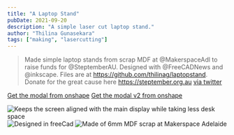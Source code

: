 ```yaml
---
title: "A Laptop Stand"
pubDate: 2021-09-20
description: "A simple laser cut laptop stand."
author: "Thilina Gunasekara"
tags: ["making", "lasercutting"]
---
```


> Made simple laptop stands from scrap MDF at @MakerspaceAdl to raise funds for @SteptemberAU. Designed with @FreeCADNews and @inkscape. Files are at https://github.com/thilinag/laptopstand. Donate for the great cause here https://steptember.org.au
> [via twitter](https://twitter.com/thilinag/status/1439773781732429831)

<model-viewer client:load id="reveal" loading="eager" orientation="180deg 0 0" tone="AgX" camera-controls touch-action="pan-y" auto-rotate src="/models/laptopstand.gltf" shadow-intensity="3" alt="A 3D model of the laptop stand"></model-viewer>

[Get the modal from onshape](https://cad.onshape.com/documents/bdbc690c6c6ea088c7deeb34/w/976162c33e866ff3c6914bea/e/bba8c6eec1ec53b59f8da03b?renderMode=0&uiState=679ece748076de63f29f3e2d)
[Get the modal v2 from onshape](https://cad.onshape.com/documents/7a230a6ef08cdbdd772da3fc/w/b3e59258c8609f10d9f32b4b/e/029d72a5ae46b076d84fe8e8)

![Keeps the screen aligned with the main display while taking less desk space](./assets/E_sWjmQVcAUStG1.jpeg)
![Designed in freeCad](./assets/E_sWmRtUcAAgfWf.jpeg)
![Made of 6mm MDF scrap at Makerspace Adelaide](./assets/E_sWlLQVEAATLI0.jpeg)
